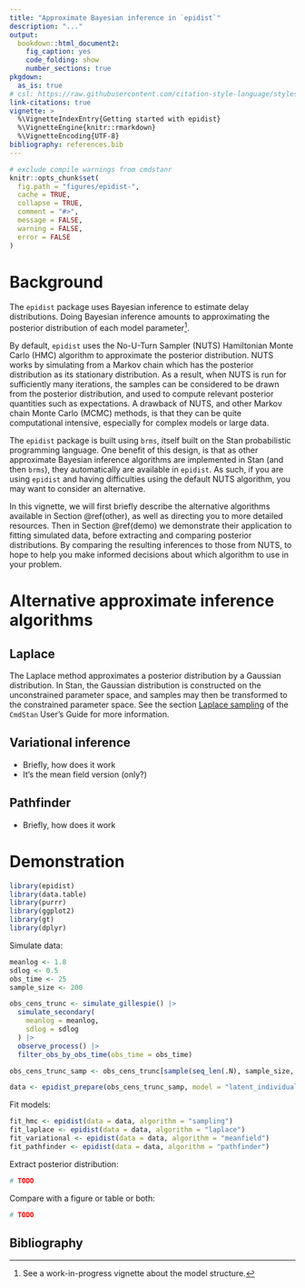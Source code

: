 ```yaml
---
title: "Approximate Bayesian inference in `epidist`"
description: "..."
output: 
  bookdown::html_document2:
    fig_caption: yes
    code_folding: show
    number_sections: true
pkgdown:
  as_is: true
# csl: https://raw.githubusercontent.com/citation-style-language/styles/master/apa-numeric-superscript-brackets.csl
link-citations: true
vignette: >
  %\VignetteIndexEntry{Getting started with epidist}
  %\VignetteEngine{knitr::rmarkdown}
  %\VignetteEncoding{UTF-8}
bibliography: references.bib
---
```


```r
# exclude compile warnings from cmdstanr
knitr::opts_chunk$set(
  fig.path = "figures/epidist-",
  cache = TRUE,
  collapse = TRUE,
  comment = "#>",
  message = FALSE,
  warning = FALSE,
  error = FALSE
)
```

# Background

The `epidist` package uses Bayesian inference to estimate delay distributions.
Doing Bayesian inference amounts to approximating the posterior distribution of each model parameter^[See a work-in-progress vignette about the model structure.].

By default, `epidist` uses the No-U-Turn Sampler (NUTS) Hamiltonian Monte Carlo (HMC) algorithm to approximate the posterior distribution.
NUTS works by simulating from a Markov chain which has the posterior distribution as its stationary distribution.
As a result, when NUTS is run for sufficiently many iterations, the samples can be considered to be drawn from the posterior distribution, and used to compute relevant posterior quantities such as expectations.
A drawback of NUTS, and other Markov chain Monte Carlo (MCMC) methods, is that they can be quite computational intensive, especially for complex models or large data.

The `epidist` package is built using `brms`, itself built on the Stan probabilistic programming language.
One benefit of this design, is that as other approximate Bayesian inference algorithms are implemented in Stan (and then `brms`), they automatically are available in `epidist`.
As such, if you are using `epidist` and having difficulties using the default NUTS algorithm, you may want to consider an alternative.

In this vignette, we will first briefly describe the alternative algorithms available in Section \@ref(other), as well as directing you to more detailed resources.
Then in Section  \@ref(demo) we demonstrate their application to fitting simulated data, before extracting and comparing posterior distributions.
By comparing the resulting inferences to those from NUTS, to hope to help you make informed decisions about which algorithm to use in your problem.

# Alternative approximate inference algorithms {#other}

## Laplace 

The Laplace method approximates a posterior distribution by a Gaussian distribution.
In Stan, the Gaussian distribution is constructed on the unconstrained parameter space, and samples may then be transformed to the constrained parameter space.
See the section [Laplace sampling](https://mc-stan.org/docs/cmdstan-guide/laplace_sample_config.html) of the `CmdStan` User's Guide for more information.

## Variational inference

* Briefly, how does it work
* It's the mean field version (only?)

## Pathfinder

* Briefly, how does it work

# Demonstration {#demo}

```r
library(epidist)
library(data.table)
library(purrr)
library(ggplot2)
library(gt)
library(dplyr)
```

Simulate data:

```r
meanlog <- 1.8
sdlog <- 0.5
obs_time <- 25
sample_size <- 200

obs_cens_trunc <- simulate_gillespie() |>
  simulate_secondary(
    meanlog = meanlog,
    sdlog = sdlog
  ) |>
  observe_process() |>
  filter_obs_by_obs_time(obs_time = obs_time)

obs_cens_trunc_samp <- obs_cens_trunc[sample(seq_len(.N), sample_size, replace = FALSE)]

data <- epidist_prepare(obs_cens_trunc_samp, model = "latent_individual")
```

Fit models:

```r
fit_hmc <- epidist(data = data, algorithm = "sampling")
fit_laplace <- epidist(data = data, algorithm = "laplace")
fit_variational <- epidist(data = data, algorithm = "meanfield")
fit_pathfinder <- epidist(data = data, algorithm = "pathfinder")
```

Extract posterior distribution:

```r
# TODO
```

Compare with a figure or table or both:

```r
# TODO
```

## Bibliography {-}
